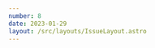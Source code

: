 ```yaml
---
number: 8
date: 2023-01-29
layout: /src/layouts/IssueLayout.astro
---
```



<Title title={`Issue ${frontmatter.number}`} date={frontmatter.date} />

<NewsletterSponsorSlot
  title="Put your mobile releases on autopilot."
  url="https://get.runway.team/get-started?utm_campaign%3DiOS%20CI%20Newsletter%26utm_medium%3Dweb%26utm_source%3DiOS%20CI%20Newsletter%20Issue%208%26utm_content%3Djan_29_23"
  description="No more cat-herding, spreadsheets, or steady drip of manual busywork. Runway helps your team level up your release coordination and automation, from kickoff to release to rollout."
  image="/runway-alt.png"
/>

Hey everyone! 👋  Welcome to the eighth issue of the iOS CI Newsletter. Hope you’ve all had an amazing couple of weeks!

I am very happy to announce that, from this week, the awesome people at [Runway](https://get.runway.team/get-started?utm_campaign%3DiOS%20CI%20Newsletter%26utm_medium%3Dweb%26utm_source%3DiOS%20CI%20Newsletter%20Issue%208%26utm_content%3Djan_29_23) will be sponsoring the iOS CI Newsletter.

Getting the people behind a product that I personally like and with deep connections to the mobile CI/CD community to help me continue creating free content was one of my goals for the year, so I am very grateful to [Runway](https://get.runway.team/get-started?utm_campaign%3DiOS%20CI%20Newsletter%26utm_medium%3Dweb%26utm_source%3DiOS%20CI%20Newsletter%20Issue%208%26utm_content%3Djan_29_23) for helping me achieve this 🎉.

## [Scheduling tweets using GitHub Actions](https://www.polpiella.dev/scheduling-tweets-with-github-actions-and-swift?utm_campaign%3DiOS%20CI%20Newsletter%26utm_medium%3Dweb%26utm_source%3DiOS%20CI%20Newsletter%20Issue%208%26utm_content%3Djan_29_23)

This week I wrote an article on how I use GitHub Actions to automate repetitive processes such as posting content on Twitter. This is a slightly less common way of using GitHub Actions but, since minutes are free for public repositories, it can be a great option for automating repetitive tasks.

The command line at the heart of this scheduled task, which runs every Friday at noon, is written entirely in Swift.

## [Saving money when using GitHub Actions](https://blog.eidinger.info/save-money-when-using-github-actions-for-ios-cicd?utm_campaign%3DiOS%20CI%20Newsletter%26utm_medium%3Dweb%26utm_source%3DiOS%20CI%20Newsletter%20Issue%208%26utm_content%3Djan_29_23)

One of the most important things to consider when choosing a CI provider is pricing. In this article, [Marco Eidinger](https://twitter.com/MarcoEidinger) gives you a number of tips to keep your GitHub Actions bills as low as possible, or even free! 💰

## [iOS stress testing now from Fastlane](https://twitter.com/testableapple/status/1616522116517560322?utm_campaign%3DiOS%20CI%20Newsletter%26utm_medium%3Dweb%26utm_source%3DiOS%20CI%20Newsletter%20Issue%208%26utm_content%3Djan_29_23)

I posted about [xcmonkey](https://github.com/alteral/xcmonkey), a tool made by [Alexey Alter-Pesotskiy](https://twitter.com/testableapple) that allows you to stress test iOS apps from the command line, in the last issue of the newsletter. Since then, a new release with a Fastlane integration has come out, making stress testing your app on the CI a breeze.

## [Automated SwiftUI snapshot testing](https://twitter.com/emergetools/status/1615786030627704832?utm_campaign%3DiOS%20CI%20Newsletter%26utm_medium%3Dweb%26utm_source%3DiOS%20CI%20Newsletter%20Issue%208%26utm_content%3Djan_29_23)

[Emerge Tools](https://twitter.com/emergetools) are looking for SwiftUI developers to trial a new service that automates snapshot testing without having to write any code. From reading the thread, it looks like this new tool will generate SwiftUI previews and compare them against a running app, which sounds very interesting.

If you or the company you work for have an app written in SwiftUI I would thoroughly recommend reaching out to [Emerge Tools](https://twitter.com/emergetools) on Twitter and asking for early access.

## [Swift package resolution and data usage](https://christiantietze.de/posts/2023/01/xcode-requires-data-connection-for-swift-package-resolution/?utm_campaign%3DiOS%20CI%20Newsletter%26utm_medium%3Dweb%26utm_source%3DiOS%20CI%20Newsletter%20Issue%208%26utm_content%3Djan_29_23)

I have definitely experienced the pain of the 'Resolve Packages' step in Xcode failing when using a weak internet connection. [Christian Tietze](https://twitter.com/ctietze) came across this same issue recently and decided to monitor how much data was being requested by Xcode. He noticed that a single resolution step downloaded 45 MB of data! 😱

This highlights a potential improvement you could do to reduce your CI's run times and network usage by storing Swift Package caches on your runners or even [using binary targets instead to reduce dependency sizes](https://www.avanderlee.com/swift/binary-targets-swift-package-manager/), as [Antoine](https://twitter.com/twannl) explains in his blog.
